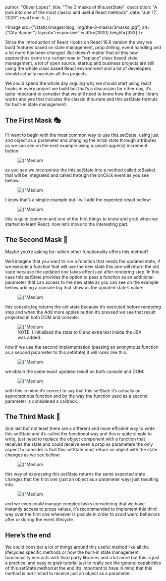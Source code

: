 
  author: "Oliver Lopez",
  title: "The 3 masks of this.setState",
  description: "A look into one of the most classic and useful React methods",
  date: "Jun 17, 2020",
  readTime: 5,
};


<Image
  src={"/static/images/blog_img/the-3-masks/3masks.jpg"}
  alt={"City Banner"}
  layout="responsive"
  width={1000}
  height={333}
/>

<p className="break-words text-md text-left leading-relaxed text-gray-700 dark:text-white">
  Since the introduction of React Hooks on React 16.8 version the way we build
  features based on state management, prop drilling, event handling and a lot
  more has been changed. But doesn’t matter that all this new approaches came in
  a certain way to “replace” class based state management, a lot of open source,
  startup and business projects are still using the whole class based React
  environment and a lot of developers should actually maintain all this projects
</p>

<p className="break-words text-md text-left leading-relaxed text-gray-700 dark:text-white">
  We could spend the whole day arguing why we should start using react hooks in
  every project we build but that’s a discussion for other day, it’s quite
  important to consider that we still need to know how the entire library works
  and yes that includes the classic this.state and this.setState formula for
  built-in state management.
</p>

<h2 className="mt-6 text-2xl font-bold">The First Mask 🎭</h2>

<p className="break-words text-md text-left leading-relaxed text-gray-700 dark:text-white">
  I’ll want to begin with the most common way to use this.setState, using just
  and object as a parameter and changing the initial state through attributes as
  we can see on the next example using a simple apple(s) increment button:
</p>

<figure className="md:px-5 md:mt-4 md:mb-5">
  <Image
    src={"/static/images/blog_img/intro-to-react/react-banner.png"}
    alt={"Medium Skeleton"}
    layout="responsive"
    width={480}
    height={250}
  />
</figure>

<p className="break-words text-md text-left leading-relaxed text-gray-700 dark:text-white">
  as you see we incorporate the this.setState into a method called toBasket,
  that will be integrated and called through the onClick event as you see
  bellow:
</p>

<figure className="md:px-5 md:mt-4 md:mb-5">
  <Image
    src={"/static/images/blog_img/intro-to-react/react-banner.png"}
    alt={"Medium Skeleton"}
    layout="responsive"
    width={480}
    height={250}
  />
</figure>

<p className="break-words text-md text-left leading-relaxed text-gray-700 dark:text-white">
  I know that’s a simple example but I will add the expected result bellow:
</p>

<figure className="md:px-5 md:mt-4 md:mb-5">
  <Image
    src={"/static/images/blog_img/intro-to-react/react-banner.png"}
    alt={"Medium Skeleton"}
    layout="responsive"
    width={480}
    height={250}
  />
</figure>

<p className="break-words text-md text-left leading-relaxed text-gray-700 dark:text-white">
  this is quite common and one of the first things to know and grab when we
  started to learn React, now let’s move to the interesting part.
</p>

<h2 className="mt-6 text-2xl font-bold">The Second Mask 👺</h2>

<p className="break-words text-md text-left leading-relaxed text-gray-700 dark:text-white">
  Maybe you’re asking for: which other functionality offers this method?
</p>

<p className="break-words text-md text-left leading-relaxed text-gray-700 dark:text-white">
  Well imagine that you want to run a function that needs the updated state, if
  we execute a function that will use the new state this one will return the old
  state because the updated one takes effect just after rendering step. In this
  case this.setState provides the option to pass a function as an additional
  parameter that can access to the new state as you can see on the example
  bellow adding a console.log that show us the updated state’s value:
</p>

<figure className="md:px-5 md:mt-4 md:mb-5">
  <Image
    src={"/static/images/blog_img/intro-to-react/react-banner.png"}
    alt={"Medium Skeleton"}
    layout="responsive"
    width={480}
    height={250}
  />
</figure>

<p className="break-words text-md text-left leading-relaxed text-gray-700 dark:text-white">
  this console.log returns the old state because it’s executed before rendering
  step and when the Add more apples button it’s pressed we see that result
  projected in both DOM and console:
</p>

<figure className="md:px-5 md:mt-4 md:mb-5">
  <Image
    src={"/static/images/blog_img/intro-to-react/react-banner.png"}
    alt={"Medium Skeleton"}
    layout="responsive"
    width={480}
    height={250}
  />
  <figcaption className="text-center text-gray-400 dark:text-gray-300 text-xs pt-2">
    NOTE: I initialized the state to 0 and extra text inside the JSX was added.
  </figcaption>
</figure>

<p className="break-words text-md text-left leading-relaxed text-gray-700 dark:text-white">
  now if we use the second implementation (passing an anonymous function as a
  second parameter to this.setState) it will looks like this:
</p>

<figure className="md:px-5 md:mt-4 md:mb-5">
  <Image
    src={"/static/images/blog_img/intro-to-react/react-banner.png"}
    alt={"Medium Skeleton"}
    layout="responsive"
    width={480}
    height={250}
  />
</figure>

<p className="break-words text-md text-left leading-relaxed text-gray-700 dark:text-white">
  we obtain the same exact updated result on both console and DOM:
</p>

<figure className="md:px-5 md:mt-4 md:mb-5">
  <Image
    src={"/static/images/blog_img/intro-to-react/react-banner.png"}
    alt={"Medium Skeleton"}
    layout="responsive"
    width={480}
    height={250}
  />
</figure>

<p className="break-words text-md text-left leading-relaxed text-gray-700 dark:text-white">
  with this in mind it’s correct to say that this.setState it’s actually an
  asynchronous function and by the way the function used as a second parameter
  is considered a callback.
</p>

<h2 className="mt-6 text-2xl font-bold">The Third Mask 👹</h2>

<p className="break-words text-md text-left leading-relaxed text-gray-700 dark:text-white">
  And last but not least there are a different and more efficient way to write
  this.setState and it’s called the functional way and this is quite simple to
  write, just need to replace the object component with a function that receives
  the state and could receive even a prop as parameters the only aspect to
  consider is that this.setState must return an object with the state changes as
  we see bellow:
</p>

<figure className="md:px-5 md:mt-4 md:mb-5">
  <Image
    src={"/static/images/blog_img/intro-to-react/react-banner.png"}
    alt={"Medium Skeleton"}
    layout="responsive"
    width={480}
    height={250}
  />
</figure>

<p className="break-words text-md text-left leading-relaxed text-gray-700 dark:text-white">
  this way of expressing this.setState returns the same expected state changes
  that the first one (just an object as a parameter way) just resulting into:
</p>

<figure className="md:px-5 md:mt-4 md:mb-5">
  <Image
    src={"/static/images/blog_img/intro-to-react/react-banner.png"}
    alt={"Medium Skeleton"}
    layout="responsive"
    width={480}
    height={250}
  />
</figure>

<p className="break-words text-md text-left leading-relaxed text-gray-700 dark:text-white">
  and we even could manage complex tasks considering that we have instantly
  access to props values, it’s recommended to implement this third way over the
  first one whenever is posible in order to avoid weird behaviors after or
  during the event lifecycle.
</p>

<h2 className="mt-6 text-2xl font-bold">Here’s the end</h2>

<p className="break-words text-md text-left leading-relaxed text-gray-700 dark:text-white">
  We could consider a lot of things around this useful method like all the
  lifecycles specific methods or how the built-in state management functionality
  interacts with third party libraries and a lot more but this is just a
  practical and easy to grab tutorial just to really see the general
  capabilities of this.setState method at the end it’s important to have in mind
  that this method is not limited to receive just an object as a parameter.
</p>
